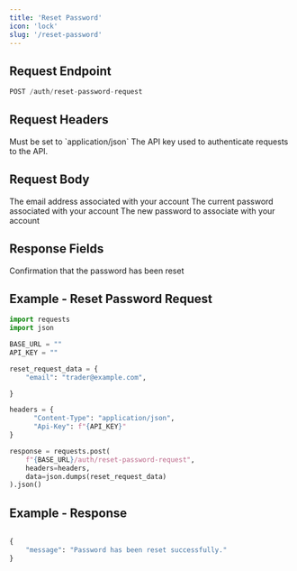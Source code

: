 ```yaml
---
title: 'Reset Password'
icon: 'lock'
slug: '/reset-password'
---
```


## Request Endpoint

```python
POST /auth/reset-password-request
```

## Request Headers

<ParamField header="Content-Type" type="string" required>
  Must be set to `application/json`
</ParamField>

<ParamField header="Api-Key" type="string" required>
  The API key used to authenticate requests to the API.
</ParamField>

## Request Body

<ParamField body="email" type="string" required>
  The email address associated with your account
</ParamField>

<ParamField body="old_password" type="string" required>
  The current password associated with your account
</ParamField>

<ParamField body="new_password" type="string" required>
  The new password to associate with your account
</ParamField>

## Response Fields

<ResponseField name="message" type="string">
  Confirmation that the password has been reset
</ResponseField>

## Example - Reset Password Request

```python
import requests
import json

BASE_URL = ""
API_KEY = ""

reset_request_data = {
    "email": "trader@example.com",

}

headers = {
      "Content-Type": "application/json",
      "Api-Key": f"{API_KEY}"
}

response = requests.post(
    f"{BASE_URL}/auth/reset-password-request",
    headers=headers,
    data=json.dumps(reset_request_data)
).json()
```

## Example - Response

```python

{
    "message": "Password has been reset successfully."
}

```